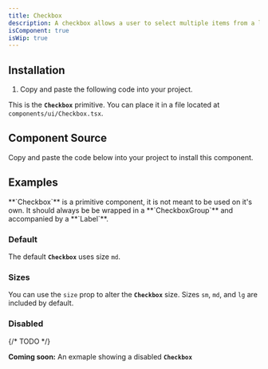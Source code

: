 ```yaml
---
title: Checkbox
description: A checkbox allows a user to select multiple items from a list of individual items, or to mark one individual item as selected.
isComponent: true
isWip: true
---
```


## Installation

1. Copy and paste the following code into your project.

This is the **`Checkbox`** primitive. You can place it in a file located at `components/ui/Checkbox.tsx`.

## Component Source

Copy and paste the code below into your project to install this component.

<ComponentSource src="../../packages/ui/src/Checkbox.tsx" />

## Examples

<Callout type="important">
  **`Checkbox`** is a primitive component, it is not meant to be used on it's
  own. It should always be be wrapped in a **`CheckboxGroup`** and accompanied
  by a **`Label`**.
</Callout>

### Default

The default **`Checkbox`** uses size `md`.

<ComponentExample name="Checkbox" story="default" />

### Sizes

You can use the `size` prop to alter the **`Checkbox`** size. Sizes `sm`, `md`, and `lg` are included by default.

<ComponentExample name="Checkbox" story="sizes" />

### Disabled

{/* TODO */}

**Coming soon:** An exmaple showing a disabled **`Checkbox`**
